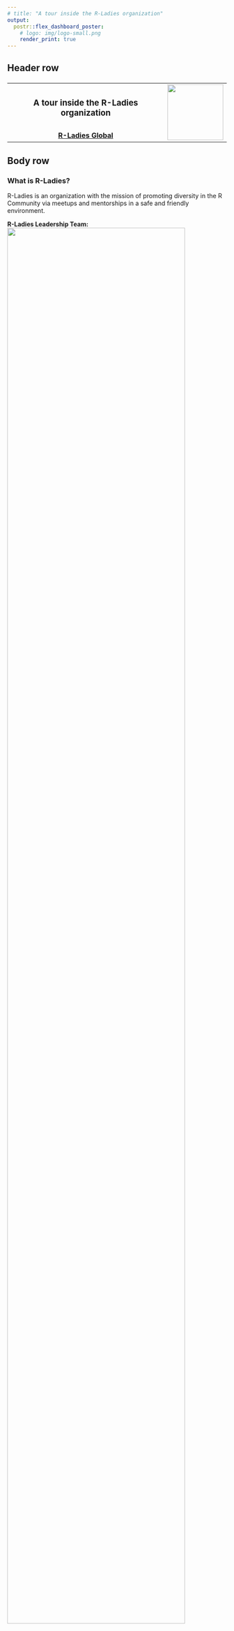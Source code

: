 ```yaml
---
# title: "A tour inside the R-Ladies organization"
output: 
  postr::flex_dashboard_poster:
    # logo: img/logo-small.png
    render_print: true
---
```


<style>

body {
  padding-top:0px
}

.navbar{
  visibility: hidden
}

</style>


<style>                     
.navbar {
  background-color:#88398a;
  border-color:white;
}
.navbar-brand {
color:white!important;

}
</style>                    

## Header row {data-height=5}

###


<table style="width:100%">
<tr>
  <td><center><h3>
  **A tour inside the R-Ladies organization**
  </h3></center></td>
  <td rowspan="2">
  <img src="img/logo.png" style="width:128px"></img>
  </td>
</tr>
<tr><td><center>
<a title="R-Ladies email" href="mailto:info@rladies.org" target="_top">
  **R-Ladies Global**
  </a></center></td>
</tr>
</table> 

<!-- <hr> -->


## Body row {data-height=80}

### **What is R-Ladies?**

R-Ladies is an organization with the mission of promoting diversity in the R Community via meetups and mentorships in a safe and friendly environment.

**R-Ladies Leadership Team:** 
<img src="img/leadership.png" style="width:90%"></img>

**R-Ladies Global Team:** 
<img src="img/team1.png" style="width:100%"></img>  

****

**R-Ladies Groups Around the World**

We have 137 chapters in 44 countries:

- 49 in the US & Canada
- 29 in Latin America
- 40 in Europe
- 5 in Africa
- 6 in Asia
- 7 in Australia/Oceania
<img src="img/rladies-map.png" style="width:100%"></img>

Are you interested in starting a chapter? Send us an email: info@rladies.org





### **R-Ladies Initiatives**

<a href="https://twitter.com/WeAreRLadies">**@WeAreRLadies**</a> - Team: Katherine Simeon + other volunteers
  <img src="img/we-are-rladies.png" style="width:100%"></img>
  
The R-Ladies RoCur (Rotating Curation) is a twitter handle that will feature an awesome R-Lady each week. 
This account is run by R-Ladies Global.
  
<!-- <img src="img/we-are-rladies.png" style="width:80%"></img> -->

****


<a href="https://docs.google.com/forms/d/e/1FAIpQLSck8FBjNWjziI8pPIoCBlf5J4oQ_6pzeUdbQ1HjYfJ2bNDwDw/viewform">**R-Ladies Abstract/Scholarship Review Request**</a> - Team: Jennifer Thompson + other volunteers <br>
  <img src="img/review2.png" style="width:80%"></img>

Feedback on various types of R-related abstracts, applications and diversity scholarships to encourage R-Ladies to apply for conference speaking slots and opportunites. 



### **R-Ladies Initiatives**

<a href="http://rladies-community-slack.herokuapp.com">**R-Ladies Community Slack** </a> - Team: Florencia D'Andrea, Melina Vidoni, Sina Rüeger, Yanina Bellini + other volunteers
  <img src="img/slack.png" style="width:100%"></img>  

R-Ladies community Slack is a safe & global space to discuss topics and share ideas around #rstats & the #rladies community (for women and gender minorities).

****

<a href="https://twitter.com/rladies_iwd2018">**@rladies_iwd2018**</a> - Team: Maëlle Salmon, Bea Hernández, Kelly O’Briant, Page Piccinini, Sheila Saia + other volunteers <br>
  <img src="img/rladies_dir.png" style="width:100%"></img>
  
Internation Women Day celebrating with a fabulous feed of featured profiles from the R-Ladies directory.



### **R-Ladies Initiatives**

<a href="https://www.meetup.com/rladies-remote/">**R-Ladies Remote**</a> - Team: Auriel Fournier, Abigail Lebrecht, Steph De Silva + other volunteers <br>

- Coffee Chat

Informal and casual group chat about R, working remote, R-Ladies or anything that you'd like to be discussed.

- Reading Group

Reading and Discussion about a paper or article.

****
<a href="https://rladies.org/directory/">**R-Ladies Directory**</a> - Team: Page Piccinini, Sheila Saia <br>
<img src="img/dir-map.png" style="width:100%"></img>

List of profiles from R-Ladies around the world, located by country. 

****
****

#### **What is coming?**

<font color="#88398a">R-Ladies will be soon a 501c3. 
<img src="img/donate.png" style="width:100%"></img>

<b>If you want to sponsor, donate or support us, send us an email to: info@rladies.org</b></font>




<!-- ## Footer row {data-height=10}  -->

<!-- ### {data-width=50} -->


<!-- ### {data-width=50 .small} -->


